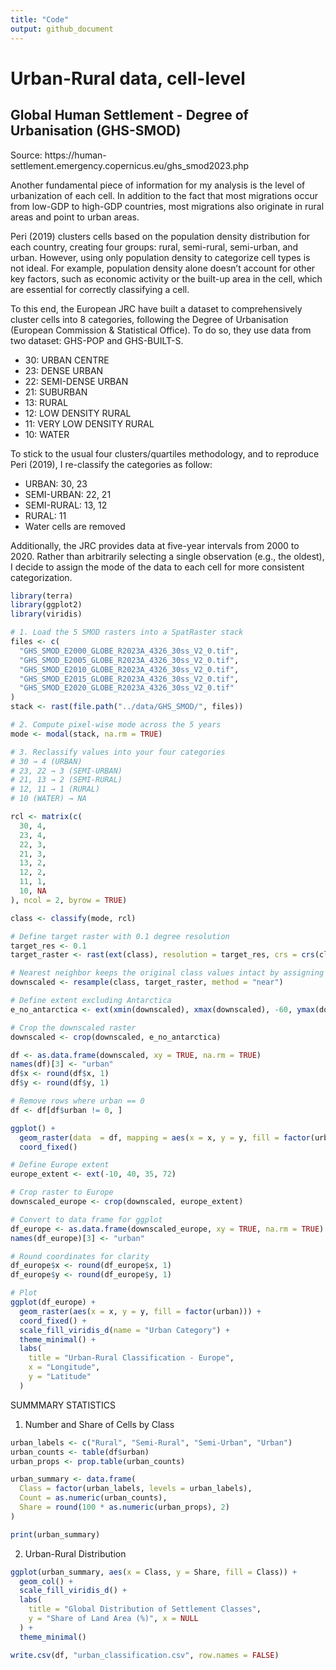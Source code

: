 ```yaml
---
title: "Code"
output: github_document
---
```


# Urban-Rural data, cell-level

## Global Human Settlement - Degree of Urbanisation (GHS-SMOD)

Source: https://human-settlement.emergency.copernicus.eu/ghs_smod2023.php

Another fundamental piece of information for my analysis is the level of urbanization of each cell. In addition to the fact that most migrations occur from low-GDP to high-GDP countries, most migrations also originate in rural areas and point to urban areas.

Peri (2019) clusters cells based on the population density distribution for each country, creating four groups: rural, semi-rural, semi-urban, and urban. However, using only population density to categorize cell types is not ideal. For example, population density alone doesn't account for other key factors, such as economic activity or the built-up area in the cell, which are essential for correctly classifying a cell.

To this end, the European JRC have built a dataset to comprehensively cluster cells into 8 categories, following the Degree of Urbanisation (European Commission & Statistical Office). To do so, they use data from two dataset: GHS-POP and GHS-BUILT-S.

- 30: URBAN CENTRE
- 23: DENSE URBAN
- 22: SEMI-DENSE URBAN
- 21: SUBURBAN
- 13: RURAL
- 12: LOW DENSITY RURAL
- 11: VERY LOW DENSITY RURAL
- 10: WATER

To stick to the usual four clusters/quartiles methodology, and to reproduce Peri (2019), I re-classify the categories as follow:

- URBAN: 30, 23
- SEMI-URBAN: 22, 21
- SEMI-RURAL: 13, 12
- RURAL: 11
- Water cells are removed

Additionally, the JRC provides data at five-year intervals from 2000 to 2020. Rather than arbitrarily selecting a single observation (e.g., the oldest), I decide to assign the mode of the data to each cell for more consistent categorization.

```r
library(terra)
library(ggplot2)
library(viridis)

# 1. Load the 5 SMOD rasters into a SpatRaster stack
files <- c(
  "GHS_SMOD_E2000_GLOBE_R2023A_4326_30ss_V2_0.tif",
  "GHS_SMOD_E2005_GLOBE_R2023A_4326_30ss_V2_0.tif",
  "GHS_SMOD_E2010_GLOBE_R2023A_4326_30ss_V2_0.tif",
  "GHS_SMOD_E2015_GLOBE_R2023A_4326_30ss_V2_0.tif",
  "GHS_SMOD_E2020_GLOBE_R2023A_4326_30ss_V2_0.tif"
)
stack <- rast(file.path("../data/GHS_SMOD/", files))

# 2. Compute pixel-wise mode across the 5 years
mode <- modal(stack, na.rm = TRUE)

# 3. Reclassify values into your four categories
# 30 → 4 (URBAN)
# 23, 22 → 3 (SEMI-URBAN)
# 21, 13 → 2 (SEMI-RURAL)
# 12, 11 → 1 (RURAL)
# 10 (WATER) → NA

rcl <- matrix(c(
  30, 4,
  23, 4,
  22, 3,
  21, 3,
  13, 2,
  12, 2,
  11, 1,
  10, NA
), ncol = 2, byrow = TRUE)

class <- classify(mode, rcl)

# Define target raster with 0.1 degree resolution
target_res <- 0.1
target_raster <- rast(ext(class), resolution = target_res, crs = crs(class))

# Nearest neighbor keeps the original class values intact by assigning each output cell the value of the closest input cell, preserving the discrete categories
downscaled <- resample(class, target_raster, method = "near")

# Define extent excluding Antarctica
e_no_antarctica <- ext(xmin(downscaled), xmax(downscaled), -60, ymax(downscaled))

# Crop the downscaled raster
downscaled <- crop(downscaled, e_no_antarctica)

df <- as.data.frame(downscaled, xy = TRUE, na.rm = TRUE)
names(df)[3] <- "urban"
df$x <- round(df$x, 1)
df$y <- round(df$y, 1)

# Remove rows where urban == 0
df <- df[df$urban != 0, ]

ggplot() + 
  geom_raster(data  = df, mapping = aes(x = x, y = y, fill = factor(urban))) +
  coord_fixed()
```

```r
# Define Europe extent
europe_extent <- ext(-10, 40, 35, 72)

# Crop raster to Europe
downscaled_europe <- crop(downscaled, europe_extent)

# Convert to data frame for ggplot
df_europe <- as.data.frame(downscaled_europe, xy = TRUE, na.rm = TRUE)
names(df_europe)[3] <- "urban"

# Round coordinates for clarity
df_europe$x <- round(df_europe$x, 1)
df_europe$y <- round(df_europe$y, 1)

# Plot
ggplot(df_europe) + 
  geom_raster(aes(x = x, y = y, fill = factor(urban))) +
  coord_fixed() +
  scale_fill_viridis_d(name = "Urban Category") +
  theme_minimal() +
  labs(
    title = "Urban-Rural Classification - Europe",
    x = "Longitude",
    y = "Latitude"
  )
```

SUMMMARY STATISTICS

1) Number and Share of Cells by Class

```r
urban_labels <- c("Rural", "Semi-Rural", "Semi-Urban", "Urban")
urban_counts <- table(df$urban)
urban_props <- prop.table(urban_counts)

urban_summary <- data.frame(
  Class = factor(urban_labels, levels = urban_labels),
  Count = as.numeric(urban_counts),
  Share = round(100 * as.numeric(urban_props), 2)
)

print(urban_summary)
```

2) Urban-Rural Distribution

```r
ggplot(urban_summary, aes(x = Class, y = Share, fill = Class)) +
  geom_col() +
  scale_fill_viridis_d() +
  labs(
    title = "Global Distribution of Settlement Classes",
    y = "Share of Land Area (%)", x = NULL
  ) +
  theme_minimal()
```

```r
write.csv(df, "urban_classification.csv", row.names = FALSE)
```

